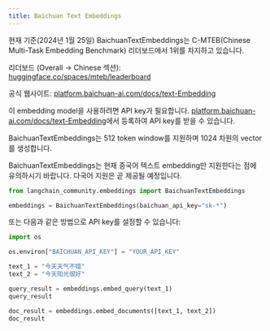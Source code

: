```yaml
---
title: Baichuan Text Embeddings
---
```


현재 기준(2024년 1월 25일) BaichuanTextEmbeddings는 C-MTEB(Chinese Multi-Task Embedding Benchmark) 리더보드에서 1위를 차지하고 있습니다.

리더보드 (Overall -> Chinese 섹션): [huggingface.co/spaces/mteb/leaderboard](https://huggingface.co/spaces/mteb/leaderboard)

공식 웹사이트: [platform.baichuan-ai.com/docs/text-Embedding](https://platform.baichuan-ai.com/docs/text-Embedding)

이 embedding model을 사용하려면 API key가 필요합니다. [platform.baichuan-ai.com/docs/text-Embedding](https://platform.baichuan-ai.com/docs/text-Embedding)에서 등록하여 API key를 받을 수 있습니다.

BaichuanTextEmbeddings는 512 token window를 지원하며 1024 차원의 vector를 생성합니다.

BaichuanTextEmbeddings는 현재 중국어 텍스트 embedding만 지원한다는 점에 유의하시기 바랍니다. 다국어 지원은 곧 제공될 예정입니다.

```python
from langchain_community.embeddings import BaichuanTextEmbeddings

embeddings = BaichuanTextEmbeddings(baichuan_api_key="sk-*")
```

또는 다음과 같은 방법으로 API key를 설정할 수 있습니다:

```python
import os

os.environ["BAICHUAN_API_KEY"] = "YOUR_API_KEY"
```

```python
text_1 = "今天天气不错"
text_2 = "今天阳光很好"

query_result = embeddings.embed_query(text_1)
query_result
```

```python
doc_result = embeddings.embed_documents([text_1, text_2])
doc_result
```